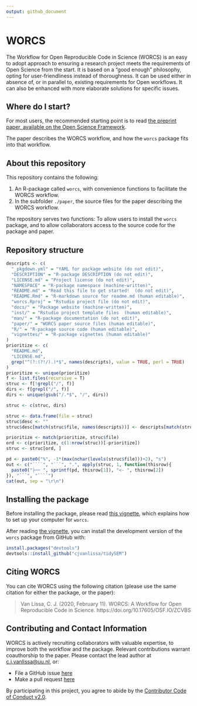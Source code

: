 ```yaml
---
output: github_document
---
```

<!-- README.md is generated from README.Rmd. Please edit that file -->
<!--[![CRAN status](https://www.r-pkg.org/badges/version/tidySEM)](https://cran.r-project.org/package=tidySEM)
[![](https://cranlogs.r-pkg.org/badges/tidySEM)](https://cran.r-project.org/package=tidySEM)-->
<!--[![lifecycle](https://img.shields.io/badge/lifecycle-experimental-orange.svg)](https://www.tidyverse.org/lifecycle/#experimental)
[![Travis build
status](https://travis-ci.org/cjvanlissa/tidySEM.svg?branch=master)](https://travis-ci.org/cjvanlissa/tidySEM)
[![Codecov test
coverage](https://codecov.io/gh/cjvanlissa/tidySEM/branch/master/graph/badge.svg)](https://codecov.io/gh/cjvanlissa/tidySEM?branch=master)
<!--[![DOI](http://joss.theoj.org/papers/10.21105/joss.00978/status.svg)](https://doi.org/10.21105/joss.00978)-->
# WORCS

The Workflow for Open Reproducible Code in Science (WORCS) is an easy to adopt approach to ensuring a research project meets the requirements of Open Science from the start. It is based on a "good enough" philosophy, opting for user-friendliness instead of thoroughness. It can be used either in absence of, or in parallel to, existing requirements for Open workflows. It can also be enhanced with more elaborate solutions for specific issues.

## Where do I start?

For most users, the recommended starting point is to read [the preprint paper, available on the Open Science Framework](https://osf.io/zcvbs/).

The paper describes the WORCS workflow, and how the `worcs` package fits into that workflow.

## About this repository

This repository contains the following:

1.  An R-package called `worcs`, with convenience functions to facilitate the WORCS workflow.
2.  In the subfolder `./paper`, the source files for the paper describing the WORCS workflow.

The repository serves two functions: To allow users to install the `worcs` package, and to allow collaborators access to the source code for the package and paper.

## Repository structure

```r
descripts <- c(
  "_pkgdown.yml" = "YAML for package website (do not edit)",
  "DESCRIPTION" = "R-package DESCRIPTION (do not edit)",
  "LICENSE.md" = "Project license (do not edit)",
  "NAMESPACE" = "R-package namespace (machine-written)",
  "README.md" = "Read this file to get started!  (do not edit)",
  "README.Rmd" = "R-markdown source for readme.md (human editable)",
  "worcs.Rproj" = "Rstudio project file (do not edit)",
  "docs/" = "Package website (machine-written)",
  "inst/" = "Rstudio project template files  (human editable)",
  "man/" = "R-package documentation (do not edit)",
  "paper/" = "WORCS paper source files (human editable)",
  "R/" = "R-package source code (human editable)",
  "vignettes/" = "R-package vignettes (human editable)"
)
prioritize <- c(
  "README.md",
  "LICENSE.md",
  grep("^(?:(?!/).)*$", names(descripts), value = TRUE, perl = TRUE)
)
prioritize <- unique(prioritize)
f <- list.files(recursive = T)
struc <- f[!grepl("/", f)]
dirs <- f[grepl("/", f)]
dirs <- unique(gsub("/.*$", "/", dirs))

struc <- c(struc, dirs)

struc <- data.frame(file = struc)
struc$desc <- ""
struc$desc[match(struc$file, names(descripts))] <- descripts[match(struc$file, names(descripts))]

prioritize <- match(prioritize, struc$file)
ord <- c(prioritize, c(1:nrow(struc))[-prioritize])
struc <- struc[ord, ]

pd <- paste0("%", -1*(max(nchar(levels(struc$file)))+2), "s")
out <- c("````", "```", ".", apply(struc, 1, function(thisrow){
  paste0("├── ", sprintf(pd, thisrow[1]), "<- ", thisrow[2])
}), "```", "````")
cat(out, sep = "\r\n")
```

## Installing the package

Before installing the package, please read [this vignette](https://cjvanlissa.github.io/worcs/articles/setup.html), which explains how to set up your computer for `worcs`.

After reading [the vignette](https://cjvanlissa.github.io/worcs/articles/setup.html), you can install the development version of the `worcs` package from GitHub with:

``` r
install.packages("devtools")
devtools::install_github("cjvanlissa/tidySEM")
```

## Citing WORCS

You can cite WORCS using the following citation (please use the same citation for either the package, or the paper):

> Van Lissa, C. J. (2020, February 11). WORCS: A Workflow for Open Reproducible Code in Science. https://doi.org/10.17605/OSF.IO/ZCVBS

## Contributing and Contact Information

WORCS is actively recruiting collaborators with valuable expertise, to improve both the workflow and the package. Relevant contributions warrant coauthorship to the paper. Please contact the lead author at [c.j.vanlissa@uu.nl](mailto:c.j.vanlissa@uu.nl), or:

  - File a GitHub issue [here](https://github.com/cjvanlissa/tidySEM)
  - Make a pull request
    [here](https://github.com/cjvanlissa/tidySEM/pulls)

By participating in this project, you agree to abide by the [Contributor
Code of Conduct v2.0](https://www.contributor-covenant.org/).
